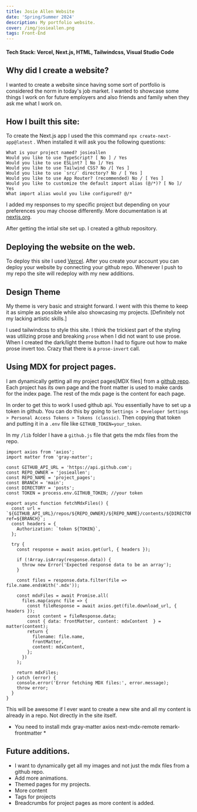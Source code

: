 ```yaml
---
title: Josie Allen Website 
date: 'Spring/Summer 2024'
description: My portfolio website. 
cover: /img/josieallen.png
tags: Front-End
---
```


#### Tech Stack: Vercel, Next.js, HTML, Tailwindcss, Visual Studio Code 

## Why did I create a website? 

I wanted to create a website since having some sort of portfolio is considered the norm 
in today's job market. I wanted to showcase some things I work on for future employers and 
also friends and family when they ask me what I work on. 


## How I built this site: 

To create the Next.js app I used the this command  ```npx create-next-app@latest``` .
When installed it will ask you the following questions: 
```
What is your project named? josieallen
Would you like to use TypeScript? [ No ] / Yes
Would you like to use ESLint? [ No ]/ Yes
Would you like to use Tailwind CSS? No /[ Yes ]
Would you like to use `src/` directory? No / [ Yes ]
Would you like to use App Router? (recommended) No / [ Yes ]
Would you like to customize the default import alias (@/*)? [ No ]/ Yes
What import alias would you like configured? @/*
```

I added my responses to my specific project but depending on your preferences 
you may choose differently. More documentation is at 
[nextjs.org](https://nextjs.org/docs/getting-started/installation "next.js installation").

After getting the intial site set up. I created a github repository. 

## Deploying the website on the web. 

To deploy this site I used [Vercel](https://vercel.com/home " Vercel Website"). After you create 
your account you can deploy your website by connecting your github repo. Whenever I push to my 
repo the site will redeploy with my new additions. 

## Design Theme 

My theme is very basic and straight forward. I went with this theme to keep it as simple as 
possible while also showcasing my projects. [Definitely not my lacking artistic skills.] 

I used tailwindcss to style this site. I think the trickiest part of the styling was utilizing prose 
and breaking ```prose``` when I did not want to use prose. When I created the dark/light theme button 
I had to figure out how to make prose invert too. Crazy that there is a  ```prose-invert``` call. 

## Using MDX for project pages. 

I am dynamically getting all my project pages[MDX files] from a [github repo](https://github.com/sagewaviness/project_pages "my project pages repo"). 
Each project has its own page and the front matter is used to make cards for the index page. 
The rest of the mdx page is the content for each page. 

In order to get this to work I used github api. You essentially have to set up a token in github. 
You can do this by going to `Settings > Developer Settings > Personal Access Tokens > Tokens (classic)`. 
Then copying that token and putting it in a `.env` file like `GITHUB_TOKEN=your_token`. 

In my `/lib` folder I have a `github.js` file that gets the mdx files from the repo. 

```
import axios from 'axios';
import matter from 'gray-matter';

const GITHUB_API_URL = 'https://api.github.com';
const REPO_OWNER = 'josieallen';
const REPO_NAME = 'project_pages';
const BRANCH = 'main'; 
const DIRECTORY = 'posts';
const TOKEN = process.env.GITHUB_TOKEN; //your token

export async function fetchMdxFiles() {
  const url = `${GITHUB_API_URL}/repos/${REPO_OWNER}/${REPO_NAME}/contents/${DIRECTORY}?ref=${BRANCH}`;
  const headers = {
    Authorization: `token ${TOKEN}`,
  };

  try {
    const response = await axios.get(url, { headers });

    if (!Array.isArray(response.data)) {
      throw new Error('Expected response data to be an array');
    }

    const files = response.data.filter(file => file.name.endsWith('.mdx'));

    const mdxFiles = await Promise.all(
      files.map(async file => {
        const fileResponse = await axios.get(file.download_url, { headers });
        const content = fileResponse.data;
        const { data: frontMatter, content: mdxContent  } = matter(content);
        return {
          filename: file.name,
          frontMatter,
          content: mdxContent,
        };
      })
    );

    return mdxFiles;
  } catch (error) {
    console.error('Error fetching MDX files:', error.message);
    throw error;
  }
}
```

This will be awesome if I ever want to create a new site and all my content is already in a repo. Not directly in
the site itself. 

* You need to install mdx gray-matter axios next-mdx-remote remark-frontmatter *

## Future additions. 
- I want to dynamically get all my images and not just the mdx files from a github repo. 
- Add more animations.
- Themed pages for my projects. 
- More content 
- Tags for projects 
- Breadcrumbs for project pages as more content is added.
